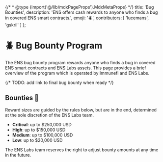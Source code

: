 {/* * @type {import('@/lib/mdxPageProps').MdxMetaProps} */}
  title: 'Bug Bounties',
  description: 'ENS offers cash rewards to anyone who finds a bug in covered ENS smart contracts.',
  emoji: '🪲',
  contributors: [
    'lucemans',
    'gskril'
  ]
};

# 🪲 Bug Bounty Program

The ENS bug bounty program rewards anyone who finds a bug in covered ENS smart contracts and ENS Labs assets. This page provides a brief overview of the program which is operated by Immunefi and ENS Labs.

{/* TODO: add link to final bug bounty when ready */}

<div className="">
  <LinkCard
    title="Immunefi"
    description="Web3's leading bug bounty platform that we use to manage our program."
    link="https://immunefi.com/"
    logo="/content/learn/immunefi.svg"
  />
</div>

## Bounties 💸

Reward sizes are guided by the rules below, but are in the end, determined at the sole discretion of the ENS Labs team.

- **Critical**: up to $250,000 USD
- **High**: up to $150,000 USD
- **Medium**: up to $100,000 USD
- **Low**: up to $20,000 USD

The ENS Labs team reserves the right to adjust bounty amounts at any time in the future.
